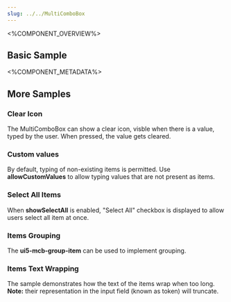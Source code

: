 ```yaml
---
slug: ../../MultiComboBox
---
```



<%COMPONENT_OVERVIEW%>

## Basic Sample
<Basic />

<%COMPONENT_METADATA%>

## More Samples

### Clear Icon
The MultiComboBox can show a clear icon, visble when there is a value, typed by the user.
When pressed, the value gets cleared.

<ClearIcon />

### Custom values
By default, typing of non-existing items is permitted.
Use <b>allowCustomValues</b> to allow typing values that are not present as items.

<MultiComboBoxCustomValue />

### Select All Items
When <b>showSelectAll</b> is enabled, "Select All" checkbox is displayed to allow users select all item at once.

<MultiComboBoxSelectAll />

### Items Grouping
The <b>ui5-mcb-group-item</b> can be used to implement grouping.

<MultiComboBoxGrouping />

### Items Text Wrapping
The sample demonstrates how the text of the items wrap when too long.
<b>Note:</b> their representation in the input field (known as token) will truncate.

<SuggestionsWrapping />
